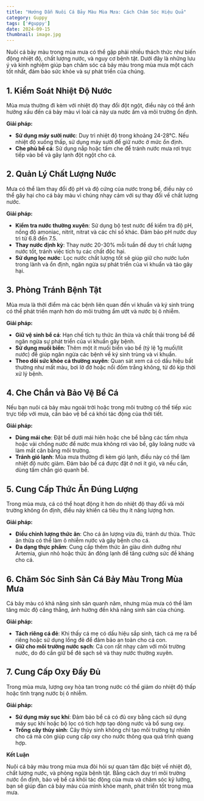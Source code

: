 ```yaml
---
title: "Hướng Dẫn Nuôi Cá Bảy Màu Mùa Mưa: Cách Chăm Sóc Hiệu Quả"
category: Guppy
tags: ['#guppy']
date: 2024-09-15
thumbnail: image.jpg
---
```


Nuôi cá bảy màu trong mùa mưa có thể gặp phải nhiều thách thức như biến động nhiệt độ, chất lượng nước, và nguy cơ bệnh tật. Dưới đây là những lưu ý và kinh nghiệm giúp bạn chăm sóc cá bảy màu trong mùa mưa một cách tốt nhất, đảm bảo sức khỏe và sự phát triển của chúng.

## 1. Kiểm Soát Nhiệt Độ Nước

Mùa mưa thường đi kèm với nhiệt độ thay đổi đột ngột, điều này có thể ảnh hưởng xấu đến cá bảy màu vì loài cá này ưa nước ấm và môi trường ổn định.

**Giải pháp:**

- **Sử dụng máy sưởi nước**: Duy trì nhiệt độ trong khoảng 24-28°C. Nếu nhiệt độ xuống thấp, sử dụng máy sưởi để giữ nước ở mức ổn định.
- **Che phủ bể cá**: Sử dụng nắp hoặc tấm che để tránh nước mưa rơi trực tiếp vào bể và gây lạnh đột ngột cho cá.

## 2. Quản Lý Chất Lượng Nước

Mưa có thể làm thay đổi độ pH và độ cứng của nước trong bể, điều này có thể gây hại cho cá bảy màu vì chúng nhạy cảm với sự thay đổi về chất lượng nước.

**Giải pháp:**

- **Kiểm tra nước thường xuyên**: Sử dụng bộ test nước để kiểm tra độ pH, nồng độ amoniac, nitrit, nitrat và các chỉ số khác. Đảm bảo pH nước duy trì từ 6.8 đến 7.5.
- **Thay nước định kỳ**: Thay nước 20-30% mỗi tuần để duy trì chất lượng nước tốt, tránh việc tích tụ các chất độc hại.
- **Sử dụng lọc nước**: Lọc nước chất lượng tốt sẽ giúp giữ cho nước luôn trong lành và ổn định, ngăn ngừa sự phát triển của vi khuẩn và tảo gây hại.

## 3. Phòng Tránh Bệnh Tật

Mùa mưa là thời điểm mà các bệnh liên quan đến vi khuẩn và ký sinh trùng có thể phát triển mạnh hơn do môi trường ẩm ướt và nước bị ô nhiễm.

**Giải pháp:**

- **Giữ vệ sinh bể cá**: Hạn chế tích tụ thức ăn thừa và chất thải trong bể để ngăn ngừa sự phát triển của vi khuẩn gây bệnh.
- **Sử dụng muối biển**: Thêm một ít muối biển vào bể (tỷ lệ 1g muối/lít nước) để giúp ngăn ngừa các bệnh về ký sinh trùng và vi khuẩn.
- **Theo dõi sức khỏe cá thường xuyên**: Quan sát xem cá có dấu hiệu bất thường như mất màu, bơi lờ đờ hoặc nổi đốm trắng không, từ đó kịp thời xử lý bệnh.

## 4. Che Chắn và Bảo Vệ Bể Cá

Nếu bạn nuôi cá bảy màu ngoài trời hoặc trong môi trường có thể tiếp xúc trực tiếp với mưa, cần bảo vệ bể cá khỏi tác động của thời tiết.

**Giải pháp:**

- **Dùng mái che**: Đặt bể dưới mái hiên hoặc che bể bằng các tấm nhựa hoặc vải chống nước để nước mưa không rơi vào bể, gây loãng nước và làm mất cân bằng môi trường.
- **Tránh gió lạnh**: Mùa mưa thường đi kèm gió lạnh, điều này có thể làm nhiệt độ nước giảm. Đảm bảo bể cá được đặt ở nơi ít gió, và nếu cần, dùng tấm chắn gió quanh bể.

## 5. Cung Cấp Thức Ăn Đúng Lượng

Trong mùa mưa, cá có thể hoạt động ít hơn do nhiệt độ thay đổi và môi trường không ổn định, điều này khiến cá tiêu thụ ít năng lượng hơn.

**Giải pháp:**

- **Điều chỉnh lượng thức ăn**: Cho cá ăn lượng vừa đủ, tránh dư thừa. Thức ăn thừa có thể làm ô nhiễm nước và gây bệnh cho cá.
- **Đa dạng thực phẩm**: Cung cấp thêm thức ăn giàu dinh dưỡng như Artemia, giun nhỏ hoặc thức ăn đông lạnh để tăng cường sức đề kháng cho cá.

## 6. Chăm Sóc Sinh Sản Cá Bảy Màu Trong Mùa Mưa

Cá bảy màu có khả năng sinh sản quanh năm, nhưng mùa mưa có thể làm tăng mức độ căng thẳng, ảnh hưởng đến khả năng sinh sản của chúng.

**Giải pháp:**

- **Tách riêng cá đẻ**: Khi thấy cá mẹ có dấu hiệu sắp sinh, tách cá mẹ ra bể riêng hoặc sử dụng lồng đẻ để đảm bảo an toàn cho cá con.
- **Giữ cho môi trường nước sạch**: Cá con rất nhạy cảm với môi trường nước, do đó cần giữ bể đẻ sạch sẽ và thay nước thường xuyên.

## 7. Cung Cấp Oxy Đầy Đủ

Trong mùa mưa, lượng oxy hòa tan trong nước có thể giảm do nhiệt độ thấp hoặc tình trạng nước bị ô nhiễm.

**Giải pháp:**

- **Sử dụng máy sục khí**: Đảm bảo bể cá có đủ oxy bằng cách sử dụng máy sục khí hoặc bộ lọc có tích hợp tạo dòng nước và bổ sung oxy.
- **Trồng cây thủy sinh**: Cây thủy sinh không chỉ tạo môi trường tự nhiên cho cá mà còn giúp cung cấp oxy cho nước thông qua quá trình quang hợp.

**Kết Luận**

Nuôi cá bảy màu trong mùa mưa đòi hỏi sự quan tâm đặc biệt về nhiệt độ, chất lượng nước, và phòng ngừa bệnh tật. Bằng cách duy trì môi trường nước ổn định, bảo vệ bể cá khỏi tác động của mưa và chăm sóc kỹ lưỡng, bạn sẽ giúp đàn cá bảy màu của mình khỏe mạnh, phát triển tốt trong mùa mưa.